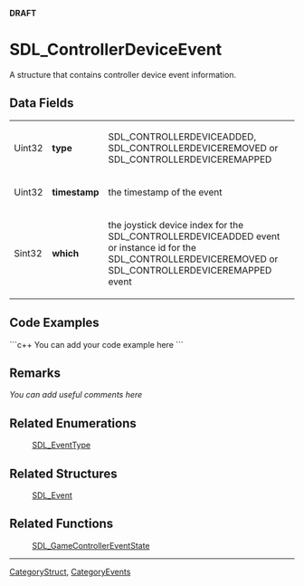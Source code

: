 <span color="red">'''DRAFT'''</span>

<!-- #*^*^*^*^*See http://wiki.libsdl.org/moin.cgi/SGStructures for details on editing this page*^*^*^*^* -->


= SDL_ControllerDeviceEvent =
A structure that contains controller device event information.




== Data Fields ==
{|
|Uint32
|'''type'''
|SDL_CONTROLLERDEVICEADDED, SDL_CONTROLLERDEVICEREMOVED or SDL_CONTROLLERDEVICEREMAPPED
|-
|Uint32
|'''timestamp'''
|the timestamp of the event
|-
|Sint32
|'''which'''
|the joystick device index for the SDL_CONTROLLERDEVICEADDED event or instance id for the SDL_CONTROLLERDEVICEREMOVED or SDL_CONTROLLERDEVICEREMAPPED event
|}


== Code Examples ==
```c++
You can add your code example here
```

<!-- #Leave this section as-is unless you have a code example to put in.  In that case, replace You can add your code example here with your code example following the Style Guide instructions.  Leave the rest of the markup alone and delete this comment. -->


== Remarks ==
''You can add useful comments here''

<!-- #Leave this section as-is unless you have a remark to put in.  In that case, replace ''You can add useful comments here'' with your remark(s) following the Style Guide instructions.  Leave the rest of the markup alone and delete this comment. -->


== Related Enumerations ==
:[[SDL_EventType]]

== Related Structures ==
:[[SDL_Event]]

== Related Functions ==
:[[SDL_GameControllerEventState]]

----
[[CategoryStruct]], [[CategoryEvents]]
<!-- #See the Style Guide for instructions on editing the footer. -->

